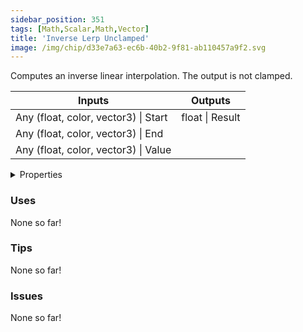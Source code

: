 ```yaml
---
sidebar_position: 351
tags: [Math,Scalar,Math,Vector]
title: 'Inverse Lerp Unclamped'
image: /img/chip/d33e7a63-ec6b-40b2-9f81-ab110457a9f2.svg
---
```


Computes an inverse linear interpolation. The output is not clamped.



<IChip uuid="d33e7a63-ec6b-40b2-9f81-ab110457a9f2"/>

<table><thead><tr><th>Inputs</th><th>Outputs</th></tr></thead><tbody><tr><td>Any (float, color, vector3) | Start</td><td>float | Result</td></tr><tr><td>Any (float, color, vector3) | End</td><td /></tr><tr><td>Any (float, color, vector3) | Value</td><td /></tr></tbody></table>

<details>
  <summary>Properties</summary>
  <div>
    <div>
    <table>
      <tbody>
        <tr>
          <td>Is beta required?</td>
          <td>No</td>
        </tr>
        <tr>
          <td>Is chip a trolling risk?</td>
          <td>No</td>
        </tr>
        <tr>
          <td>Is chip a role assignment risk?</td>
          <td>No</td>
        </tr>
        <tr>
          <td>Chip UUID</td>
          <td>d33e7a63-ec6b-40b2-9f81-ab110457a9f2</td>
        </tr>
        <tr>
          <td>Room availability</td>
          <td>Available everywhere</td>
        </tr>
      </tbody>
    </table>
    </div>
  </div>
</details>

### Uses

None so far!

### Tips

None so far!

### Issues

None so far!